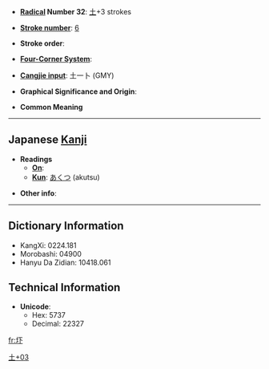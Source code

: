 * '''[[Wiktionary:Chinese radical index| Radical]] Number 32''': [[Wiktionary:Chinese radical index 土|土]]+3 strokes

* '''[[Wiktionary:Chinese total strokes index|Stroke number]]''': [[Wiktionary:Chinese total strokes index 6|6]]

* '''Stroke order''': 

* '''[[Wiktionary:Chinese four corner index|Four-Corner System]]''': 

* '''[[Wiktionary:Chinese Cangjie index|Cangjie input]]''': 土一卜 (GMY)

* '''Graphical Significance and Origin''': 

* '''Common Meaning'''

----

== Japanese [[Kanji]] ==

* '''Readings'''
** '''[[On]]''': 
** '''[[Kun]]''': [[あくつ]] (akutsu)

* '''Other info''':  

----

== Dictionary Information ==

* KangXi: 0224.181
* Morobashi: 04900
* Hanyu Da Zidian: 10418.061

== Technical Information ==

* '''Unicode''':
** Hex: 5737
** Decimal: 22327

[[Category:Japanese-only CJKV Characters|土+03]]

[[fr:圷]]